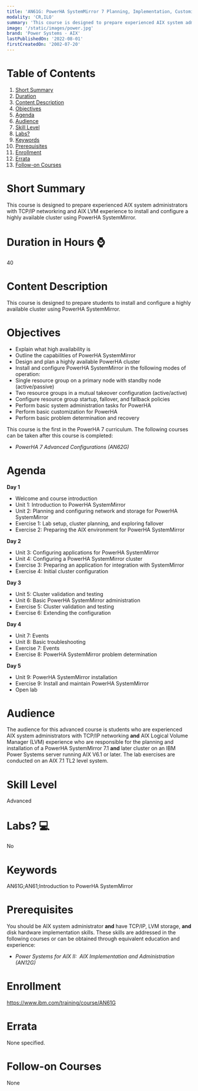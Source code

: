 ```yaml
---
title: 'AN61G: PowerHA SystemMirror 7 Planning, Implementation, Customization and Basic Administration'
modality: 'CR,ILO'
summary: 'This course is designed to prepare experienced AIX system administrators with TCP/IP networkring and AIX LVM experience to install and configure a highly available cluster using PowerHA SystemMirror.'
image: '/static/images/power.jpg'
brand: 'Power Systems - AIX'
lastPublishedOn: '2022-08-01'
firstCreatedOn: '2002-07-20'
---
```

# Table of Contents
1.  [Short Summary](#short-summary)
2.  [Duration](#duration-in-hours-)
3.  [Content Description](#content-description)
4.  [Objectives](#objectives)
5.  [Agenda](#agenda)
6.  [Audience](#audience)
7.  [Skill Level](#skill-level)
8.  [Labs?](#labs-)
9.  [Keywords](#keywords)
10. [Prerequisites](#prerequisites)
11. [Enrollment](#enrollment)
12. [Errata](#errata)
13. [Follow-on Courses](#follow-on-courses)

# Short Summary
This course is designed to prepare experienced AIX system administrators with TCP/IP networkring and AIX LVM experience to install and configure a highly available cluster using PowerHA SystemMirror.

# Duration in Hours ⌚
40

# Content Description
This course is designed to prepare students to install and configure a highly available cluster using PowerHA SystemMirror.



# Objectives
* Explain what high availability is
* Outline the capabilities of PowerHA SystemMirror
* Design and plan a highly available PowerHA cluster
* Install and configure PowerHA SystemMirror in the following modes of operation:
* Single resource group on a primary node with standby node (active/passive)
* Two resource groups in a mutual takeover configuration (active/active)
* Configure resource group startup, fallover, and fallback policies
* Perform basic system administration tasks for PowerHA
* Perform basic customization for PowerHA
* Perform basic problem determination and recovery

This course is the first in the PowerHA 7 curriculum. The following courses can be taken after this course is completed:

* *PowerHA 7 Advanced Configurations (AN62G)*


# Agenda
**Day 1**

* Welcome and course introduction
* Unit 1: Introduction to PowerHA SystemMirror
* Unit 2: Planning and configuring network and storage for PowerHA SystemMirror
* Exercise 1: Lab setup, cluster planning, and exploring fallover
* Exercise 2: Preparing the AIX environment for PowerHA SystemMirror

**Day 2**

* Unit 3: Configuring applications for PowerHA SystemMirror
* Unit 4: Configuring a PowerHA SystemMirror cluster
* Exercise 3: Preparing an application for integration with SystemMirror
* Exercise 4: Initial cluster configuration

**Day 3**

* Unit 5: Cluster validation and testing
* Unit 6: Basic PowerHA SystemMirror administration
* Exercise 5: Cluster validation and testing
* Exercise 6: Extending the configuration

**Day 4**

* Unit 7: Events
* Unit 8: Basic troubleshooting
* Exercise 7: Events
* Exercise 8: PowerHA SystemMirror problem determination

**Day 5**

* Unit 9: PowerHA SystemMirror installation
* Exercise 9: Install and maintain PowerHA SystemMirror
* Open lab


# Audience
The audience for this advanced course is students who are experienced AIX system administrators with TCP/IP networking **and** AIX Logical Volume Manager (LVM) experience who are responsible for the planning and installation of a PowerHA SystemMirror 7.1 **and** later cluster on an IBM Power Systems server running AIX V6.1 or later. The lab exercises are conducted on an AIX 7.1 TL2 level system.



# Skill Level
Advanced            

# Labs? 💻
No

# Keywords
AN61G;AN61;Introduction to PowerHA SystemMirror

# Prerequisites
You should be AIX system administrator **and** have TCP/IP, LVM storage, **and** disk hardware implementation skills. These skills are addressed in the following courses or can be obtained through equivalent education and experience:

* *Power Systems for AIX II:  AIX Implementation and Administration (AN12G)*


# Enrollment
https://www.ibm.com/training/course/AN61G

# Errata
None specified.

# Follow-on Courses
None

